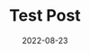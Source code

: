 ---
title: Test Post
date: '2022-08-23'
tags: ['Website']
draft: false
summary: Test Post summary. Lets talk about this.
images: []
layout: PostLayout
canonicalUrl: test-post
---